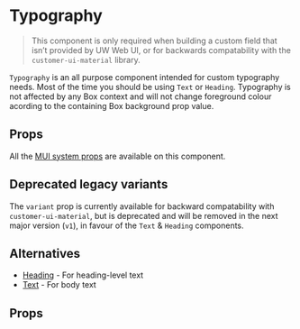 
<Meta of={Stories} />

# Typography

> This component is only required when building a custom field that isn’t
> provided by UW Web UI, or for backwards compatability with the
> `customer-ui-material` library.

`Typography` is an all purpose component intended for custom typography needs.
Most of the time you should be using `Text` or `Heading`. Typography is not
affected by any Box context and will not change foreground colour acording to
the containing Box background prop value.

## Props

All the [MUI system props](https://mui.com/system/properties/) are available on
this component.

## Deprecated legacy variants

The `variant` prop is currently available for backward compatability with
`customer-ui-material`, but is deprecated and will be removed in the next major
version (`v1`), in favour of the `Text` & `Heading` components.

## Alternatives

- [Heading](?path=/docs/components-heading--documentation) - For heading-level text
- [Text](?path=/docs/components-text--documentation) - For body text

## Props

<ArgTypes of={Stories} />

